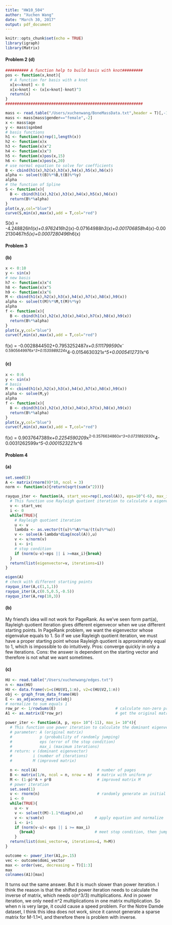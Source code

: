 ```yaml
---
title: "HW10_504"
author: "Xuchen Wang"
date: "March 30, 2017"
output: pdf_document
---
```


```r
knitr::opts_chunk$set(echo = TRUE)
library(igraph)
library(Matrix)
```

#### Problem 2 (d)
```r
########## A function help to build basis with knot#########
pos <- function(x,knot){
  # A function for basis with a knot
  x[x<=knot] <- 0
  x[x>knot] <- (x[x>knot]-knot)^3
  return(x)
}
############################################################

mass <- read.table("/Users/xuchenwang/BoneMassData.txt",header = T)[,-1]
mass <- mass[mass$gender=="female",-2]
x <- mass$age
y <- mass$spnbmd
# basis functions
h1 <- function(x)rep(1,length(x))
h2 <- function(x)x
h3 <- function(x)x^2
h4 <- function(x)x^3
h5 <- function(x)pos(x,15)
h6 <- function(x)pos(x,20)
# use normal equation to solve for coefficients
B <- cbind(h1(x),h2(x),h3(x),h4(x),h5(x),h6(x))
alpha <- solve(t(B)%*%B,t(B)%*%y)
alpha
# the function of Spline
S <- function(x){
  B <- cbind(h1(x),h2(x),h3(x),h4(x),h5(x),h6(x))
  return(B%*%alpha)
}
plot(x,y,col="blue")
curve(S,min(x),max(x),add = T,col="red")
```

S(x) =  -4.248826*h1(x)+0.9762416*h2(x)-0.07164988*h3(x)+0.001706858*h4(x)-0.002130467*h5(x)+0.0007280496*h6(x)

#### Problem 3
#### (b)
```r
x <- 0:10
y <- sin(x)
# new basis
h7 <- function(x)x^4
h8 <- function(x)x^5
h9 <- function(x)x^6
M <- cbind(h1(x),h2(x),h3(x),h4(x),h7(x),h8(x),h9(x))
alpha <- solve(t(M)%*%M,t(M)%*%y)
alpha
f <- function(x){
  B <- cbind(h1(x),h2(x),h3(x),h4(x),h7(x),h8(x),h9(x))
  return(B%*%alpha)
}
plot(x,y,col="blue")
curve(f,min(x),max(x),add = T,col="red")
```

f(x) = -0.0028844502+0.7953252487*x+0.5111799590*x^-0.5905649976*x^3+0.1535989224*x^4-0.0154630321*x^5+0.0005412731*x^6

#### (c)
```r
x <- 0:6
y <- sin(x)
# basis
M <- cbind(h1(x),h2(x),h3(x),h4(x),h7(x),h8(x),h9(x))
alpha <- solve(M,y)
alpha
f <- function(x){
  B <- cbind(h1(x),h2(x),h3(x),h4(x),h7(x),h8(x),h9(x))
  return(B%*%alpha)
}
plot(x,y,col="blue")
curve(f,min(x),max(x),add = T,col="red")
```

f(x) = 0.9037647389*x+0.2254590209*x^2-0.3576634860*x^3+0.0731892930*x^4-0.0031262599*x^5-0.0001523221*x^6

#### Problem 4 
#### (a)
```r
set.seed(3)
A <- matrix(rnorm(9)*10, ncol = 3)
norm <- function(x){return(sqrt(sum(x^2)))}

rayquo_iter <- function(A, start_vec=rep(1,ncol(A)), eps=10^(-6), max_i=10^4){
  # This function use Rayleigh quotient iteration to calculate a eigenvector of A
  v <- start_vec
  i <- 0
  while(TRUE){
    # Rayleigh quotient iteration
    u <- v
    lambda <- as.vector(t(u)%*%A%*%u/(t(u)%*%u))
    v <- solve(A-lambda*diag(ncol(A)),u)
    v <- v/norm(v)
    i <- i+1
    # stop condition
    if (norm(u-v)<eps || i >=max_i){break}
  }
  return(list(eigenvector=v, iterations=i))
}

eigen(A)
# check with different starting points
rayquo_iter(A,c(1,1,1))
rayquo_iter(A,c(0.5,0.5,-0.5))
rayquo_iter(A,rep(10,3))
```

#### (b)
My friend's idea will not work for PageRank. As we've seen form part(a), Rayleigh quotient iteration gives different eigenvecor when we use different starting points. In PageRank problem, we want the eigenvector whose eigenvalue equals to 1. So if we use Rayleigh quotient iteration, we must have a proper starting point whose Rayleigh quotient is approximately equal to 1, which is impossible to do intuitively. Pros: converge quickly in only a few iterations. Cons: the answer is dependent on the starting vector and therefore is not what we want sometimes.

#### (c)
```r
HU <- read.table("/Users/xuchenwang/edges.txt")
n <- max(HU)
HU <- data.frame(v1=c(HU$V1,1:n), v2=c(HU$V2,1:n))
obj <- graph_from_data_frame(HU)          
E <- as_adjacency_matrix(obj)     
# normalize to sum equals 1
row_pr <- 1/rowSums(E)                          # calculate non-zero probability for each row
A1 <- as.matrix(E*row_pr)                       # get the original matrix 

power_iter <- function(A, p, eps= 10^(-11), max_i= 10^4){
  # This function use power iteration to calculate the dominant eigenvector of improved matrix
  # parameter: A (original matrix)
  #            p (probability of randomly jumping)
  #            eps (error of the stop condition)
  #            max_i (maximum iterations)
  # return: v (dominant eigenvector)
  #         i (number of iterations)
  #         M (improved matrix)

  n <- ncol(A)                          # number of pages
  B <- matrix(1/n, ncol = n, nrow = n)  # matrix with uniform pr
  M <- (1-p)*A + p*B                    # improved matrix M 
  # power iteration
  set.seed(1)
  v <- rnorm(n)                         # randomly generate an initial vector
  i <- 0
  while(TRUE){
    u <- v
    v <- solve(t(M)-1.1*diag(n),u)                               
    v <- v/sum(v)                      # apply equation and normalize 
    i <- i+1
    if (norm(v-u)< eps || i >= max_i)
      {break}                          # meet stop condition, then jump out of loop
    }
  return(list(domi_vector=v, iterations=i, M=M))
}

outcome <- power_iter(A1,p=.15)
vec <- outcome$domi_vector
max <- order(vec, decreasing = T)[1:3]
max
colnames(A1)[max]
```

It turns out the same answer. But it is much slower than power iteration. I think the reason is that the shifted power iteration needs to calculate the inverse of matrix, which needs o(n^3/3) multiplications. And in power iteration, we only need n^2 multiplications in one matrix multiplication. So when n is very large, it could cause a speed problem. For the Notre Damde dataset, I think this idea does not work, since it cannot generate a sparse matrix for M-1.1*I, and therefore there is problem with inverse.












